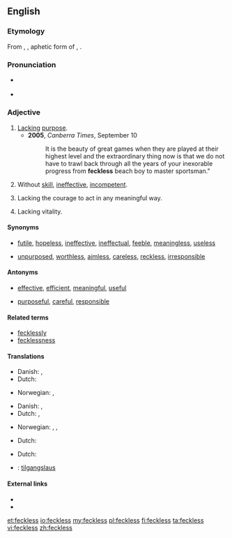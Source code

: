 {{was wotd|2008|April|15}}
==English==

===Etymology===
From {{etyl|sco}}, {{term|feck||effect}}, aphetic form of {{term|effect}}, {{suffix||less}}.

===Pronunciation===
* {{a|RP|US}} {{IPA|/ˈfɛkləs/|/ˈfɛklɪs/}}
* {{audio|en-us-feckless.ogg|Audio (US)}}

===Adjective===
{{en-adj}}

# [[lack|Lack]]ing [[purpose]].
#*'''2005''', ''Canberra Times'', September 10
#*: It is the beauty of great games when they are played at their highest level and the extraordinary thing now is that we do not have to trawl back through all the years of your inexorable progress from '''feckless''' beach boy to master sportsman."
# Without [[skill]], [[ineffective]], [[incompetent]].
# {{UK}} Lacking the courage to act in any meaningful way.
# {{British|archaic}} Lacking vitality.

====Synonyms====
* {{sense|weak, ineffective}} [[futile]], [[hopeless]], [[ineffective]], [[ineffectual]], [[feeble]], [[meaningless]], [[useless]]
* {{sense|worthless, irresponsible}} [[unpurposed]], [[worthless]], [[aimless]], [[careless]], [[reckless]], [[irresponsible]]

====Antonyms====
* {{sense|weak, ineffective}} [[effective]], [[efficient]], [[meaningful]], [[useful]]
* {{sense|worthless, irresponsible}} [[purposeful]], [[careful]], [[responsible]]

====Related terms====
* [[fecklessly]]
* [[fecklessness]]

====Translations====
{{trans-top|lacking purpose}}
* Danish: {{t-|da|hjælpeløs}}, {{t-|da|initiativløs}}
* Dutch: {{t-|nl|doelloos}} 
{{trans-mid}}
* Norwegian: {{t-|no|hjelpeløs}}, {{t-|no|initiativløs}}
{{trans-bottom}}

{{trans-top|without skill, ineffective}}
* Danish: {{t-|da|hjælpeløs}}, {{t-|da|uduelig}}
* Dutch: {{t-|nl|inefficiënt}}, {{t-|nl|onhandig}} 
{{trans-mid}}
* Norwegian: {{t-|no|hjelpeløs}}, {{t-|no|udugelig}}, {{t-|no|ubehjelpelig}}
{{trans-bottom}}

{{trans-top|lacking vitality}}
* Dutch: {{t-|nl|futloos}} 
{{trans-mid}}
{{trans-bottom}}

{{trans-top|lacking the courage to act in any meaningful way}}
* Dutch: {{t-|nl|lamlendig}} 
{{trans-mid}}
{{trans-bottom}}

{{checktrans-top}}
* {{ttbc|is}}: [[tilgangslaus]]
{{trans-bottom}}

====External links====
* {{R:Webster 1913}}
* {{R:Century 1911}}

[[et:feckless]]
[[io:feckless]]
[[my:feckless]]
[[pl:feckless]]
[[fi:feckless]]
[[ta:feckless]]
[[vi:feckless]]
[[zh:feckless]]